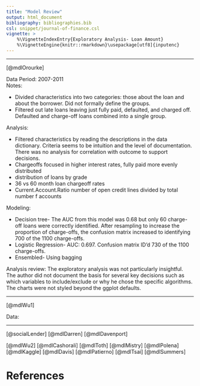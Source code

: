 ```yaml
---
title: "Model Review"
output: html_document
bibliography: bibliographies.bib
csl: snippet/journal-of-finance.csl
vignette: >
    %\VignetteIndexEntry{Exploratory Analysis- Loan Amount} 
    %\VignetteEngine{knitr::rmarkdown}\usepackage[utf8]{inputenc}
---
```


<hr>
[@mdlOrourke]

Data Period: 2007-2011  
Notes:  

- Divided characteristics into two categories: those about the loan and about the borrower.  Did not formally define the groups.
- Filtered out late loans leaving just fully paid, defaulted, and charged off.  Defaulted and charge-off loans combined into a single group.  

Analysis:    

- Filtered characteristics by reading the descriptions in the data dictionary. Criteria seems to be intuition and the level of documentation.  There was no analysis for correlation with outcome to support decisions. 
- Chargeoffs focused in higher interest rates, fully paid more evenly distributed  
- distribution of loans by grade  
- 36 vs 60 month loan chargeoff rates  
- Current.Account.Ratio  number of open credit lines divided by total number f accounts 
    
Modeling:  

- Decision tree- The AUC from this model was 0.68 but only 60 charge-off loans were correctly identified. After resampling to increase the proportion of charge-offs, the confusion matrix increased to identifying 700 of the 1100 charge-offs.
- Logistic Regression- AUC: 0.697.  Confusion matrix ID'd 730 of the 1100 charge-offs.
- Ensembled- Using bagging
    
Analysis review:
The exploratory analysis was not particularly insightful.  The author did not document the basis for several key decisions such as which variables to include/exclude or why he chose the specific algorithms. The charts were not styled beyond the ggplot defaults. 

<hr>
[@mdlWu1]

Data: 
<hr>

[@socialLender]
[@mdlDarren]
[@mdlDavenport]

[@mdlWu2]
[@mdlCashorali]
[@mdlToth]
[@mdlMistry]
[@mdlPolena]
[@mdlKaggle]
[@mdlDavis]
[@mdlPatierno]
[@mdlTsai]
[@mdlSummers]


# References